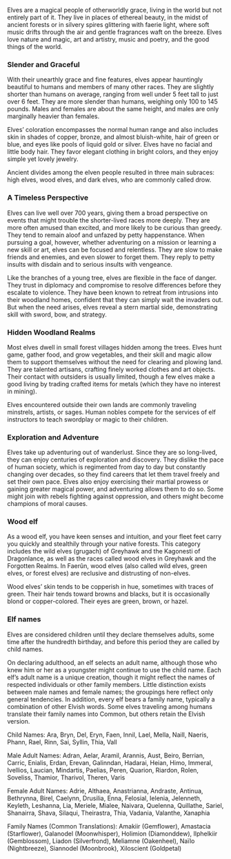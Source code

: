 Elves are a magical people of otherworldly grace, living in the world but not entirely part of it. They live in places of ethereal beauty, in the midst of ancient forests or in silvery spires glittering with faerie light, where soft music drifts through the air and gentle fragrances waft on the breeze. Elves love nature and magic, art and artistry, music and poetry, and the good things of the world.

### Slender and Graceful
With their unearthly grace and fine features, elves appear hauntingly beautiful to humans and members of many other races. They are slightly shorter than humans on average, ranging from well under 5 feet tall to just over 6 feet. They are more slender than humans, weighing only 100 to 145 pounds. Males and females are about the same height, and males are only marginally heavier than females.

Elves’ coloration encompasses the normal human range and also includes skin in shades of copper, bronze, and almost bluish-white, hair of green or blue, and eyes like pools of liquid gold or silver. Elves have no facial and little body hair. They favor elegant clothing in bright colors, and they enjoy simple yet lovely jewelry.

Ancient divides among the elven people resulted in three main subraces: high elves, wood elves, and dark elves, who are commonly called drow.

### A Timeless Perspective
Elves can live well over 700 years, giving them a broad perspective on events that might trouble the shorter-lived races more deeply. They are more often amused than excited, and more likely to be curious than greedy. They tend to remain aloof and unfazed by petty happenstance. When pursuing a goal, however, whether adventuring on a mission or learning a new skill or art, elves can be focused and relentless. They are slow to make friends and enemies, and even slower to forget them. They reply to petty insults with disdain and to serious insults with vengeance.

Like the branches of a young tree, elves are flexible in the face of danger. They trust in diplomacy and compromise to resolve differences before they escalate to violence. They have been known to retreat from intrusions into their woodland homes, confident that they can simply wait the invaders out. But when the need arises, elves reveal a stern martial side, demonstrating skill with sword, bow, and strategy.

### Hidden Woodland Realms
Most elves dwell in small forest villages hidden among the trees. Elves hunt game, gather food, and grow vegetables, and their skill and magic allow them to support themselves without the need for clearing and plowing land. They are talented artisans, crafting finely worked clothes and art objects. Their contact with outsiders is usually limited, though a few elves make a good living by trading crafted items for metals (which they have no interest in mining).

Elves encountered outside their own lands are commonly traveling minstrels, artists, or sages. Human nobles compete for the services of elf instructors to teach swordplay or magic to their children.

### Exploration and Adventure
Elves take up adventuring out of wanderlust. Since they are so long-lived, they can enjoy centuries of exploration and discovery. They dislike the pace of human society, which is regimented from day to day but constantly changing over decades, so they find careers that let them travel freely and set their own pace. Elves also enjoy exercising their martial prowess or gaining greater magical power, and adventuring allows them to do so. Some might join with rebels fighting against oppression, and others might become champions of moral causes.

### Wood elf 

As a wood elf, you have keen senses and intuition, and your fleet feet carry you quickly and stealthily through your native forests. This category includes the wild elves (grugach) of Greyhawk and the Kagonesti of Dragonlance, as well as the races called wood elves in Greyhawk and the Forgotten Realms. In Faerûn, wood elves (also called wild elves, green elves, or forest elves) are reclusive and distrusting of non-elves.

Wood elves’ skin tends to be copperish in hue, sometimes with traces of green. Their hair tends toward browns and blacks, but it is occasionally blond or copper-colored. Their eyes are green, brown, or hazel.

### Elf names

Elves are considered children until they declare themselves adults, some time after the hundredth birthday, and before this period they are called by child names.

On declaring adulthood, an elf selects an adult name, although those who knew him or her as a youngster might continue to use the child name. Each elf’s adult name is a unique creation, though it might reflect the names of respected individuals or other family members. Little distinction exists between male names and female names; the groupings here reflect only general tendencies. In addition, every elf bears a family name, typically a combination of other Elvish words. Some elves traveling among humans translate their family names into Common, but others retain the Elvish version.

Child Names: Ara, Bryn, Del, Eryn, Faen, Innil, Lael, Mella, Naill, Naeris, Phann, Rael, Rinn, Sai, Syllin, Thia, Vall

Male Adult Names: Adran, Aelar, Aramil, Arannis, Aust, Beiro, Berrian, Carric, Enialis, Erdan, Erevan, Galinndan, Hadarai, Heian, Himo, Immeral, Ivellios, Laucian, Mindartis, Paelias, Peren, Quarion, Riardon, Rolen, Soveliss, Thamior, Tharivol, Theren, Varis

Female Adult Names: Adrie, Althaea, Anastrianna, Andraste, Antinua, Bethrynna, Birel, Caelynn, Drusilia, Enna, Felosial, Ielenia, Jelenneth, Keyleth, Leshanna, Lia, Meriele, Mialee, Naivara, Quelenna, Quillathe, Sariel, Shanairra, Shava, Silaqui, Theirastra, Thia, Vadania, Valanthe, Xanaphia

Family Names (Common Translations): Amakiir (Gemflower), Amastacia (Starflower), Galanodel (Moonwhisper), Holimion (Diamonddew), Ilphelkiir (Gemblossom), Liadon (Silverfrond), Meliamne (Oakenheel), Naïlo (Nightbreeze), Siannodel (Moonbrook), Xiloscient (Goldpetal)